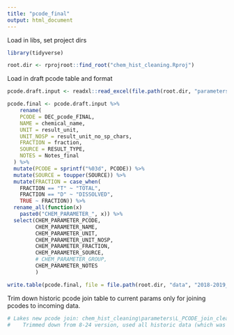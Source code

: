 ```yaml
---
title: "pcode_final"
output: html_document
---
```


Load in libs, set project dirs
```r
library(tidyverse)

root.dir <- rprojroot::find_root("chem_hist_cleaning.Rproj")

```


Load in draft pcode table and format
```r
pcode.draft.input <- readxl::read_excel(file.path(root.dir, "parameters", "pcode_table_FINAL_CODES_2020-10-13.xlsx")) 

pcode.final <- pcode.draft.input %>%   
    rename(
    PCODE = DEC_pcode_FINAL,
    NAME = chemical_name,
    UNIT = result_unit,
    UNIT_NOSP = result_unit_no_sp_chars,
    FRACTION = fraction,
    SOURCE = RESULT_TYPE,
    NOTES = Notes_final
  ) %>% 
  mutate(PCODE = sprintf("%03d", PCODE)) %>% 
  mutate(SOURCE = toupper(SOURCE)) %>% 
  mutate(FRACTION = case_when(
    FRACTION == "T" ~ "TOTAL",
    FRACTION == "D" ~ "DISSOLVED",
    TRUE ~ FRACTION)) %>% 
  rename_all(function(x)
    paste0("CHEM_PARAMETER_", x)) %>% 
  select(CHEM_PARAMETER_PCODE,
         CHEM_PARAMETER_NAME,
         CHEM_PARAMETER_UNIT,
         CHEM_PARAMETER_UNIT_NOSP,
         CHEM_PARAMETER_FRACTION,
         CHEM_PARAMETER_SOURCE,
         # CHEM_PARAMETER_GROUP,
         CHEM_PARAMETER_NOTES
         )

write.table(pcode.final, file = file.path(root.dir, "data", "2018-2019_ITS_2020-10-05", "S_CHEM_PARAMETER.csv"),sep=",", row.names = FALSE,  na = "")


```

Trim down historic pcode join table to current params only for joining pcodes to incoming data. 
```r
# Lakes new pcode join: chem_hist_cleaning\parameters\L_PCODE_join_clean_Alene_2020-10-20.csv
#    Trimmed down from 8-24 version, used all historic data (which was cleaned)



```

